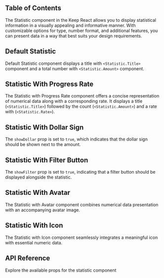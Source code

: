 


## Table of Contents

The Statistic component in the Keep React allows you to display statistical information in a visually appealing and informative manner. With customizable options for type, number format, and additional features, you can present data in a way that best suits your design requirements.

## Default Statistic

Default Statistic component displays a title with `<Statistic.Title>` component and a total number with `<Statistic.Amount>` component.

<CodePreview github="Statistic" code={DefaultStatisticCode}>
  <DefaultStatistic />
</CodePreview>

## Statistic With Progress Rate

The Statistic with Progress Rate component offers a concise representation of numerical data along with a corresponding rate. It displays a title (`<Statistic.Title>`) followed by the count (`<Statistic.Amount>`) and a rate with (`<Statistic.Rate>`).

<CodePreview github="Statistic" code={StatisticWithProgressRateCode}>
  <StatisticWithProgressRate />
</CodePreview>

## Statistic With Dollar Sign

The `showDollar` prop is set to `true`, which indicates that the dollar sign should be shown next to the amount.

<CodePreview github="Statistic" code={StatisticWithDollarSignCode}>
  <StatisticWithDollarSign />
</CodePreview>

## Statistic With Filter Button

The `showFilter` prop is set to `true`, indicating that a filter button should be displayed alongside the statistic.

<CodePreview github="Statistic" code={StatisticWithFilterButtonCode}>
  <StatisticWithFilterButton />
</CodePreview>

## Statistic With Avatar

The Statistic with Avatar component combines numerical data presentation with an accompanying avatar image.

<CodePreview github="Statistic" code={StatisticWithAvatarCode}>
  <StatisticWithAvatar />
</CodePreview>

## Statistic With Icon

The Statistic with Icon component seamlessly integrates a meaningful icon with essential numeric data.

<CodePreview github="Statistic" code={StatisticWithIconCode}>
  <StatisticWithIcon />
</CodePreview>

## API Reference

Explore the available props for the statistic component

<ComponentApi data={statisticApiData} />
